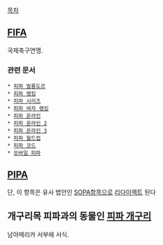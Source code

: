[[목차]]

== [[FIFA]] ==
국제축구연맹.

=== 관련 문서 ===
 * [[피파 발롱도르]]
 * [[피파 랭킹]]
 * [[피파 시리즈]]
 * [[피파 여자 랭킹]]
 * [[피파 온라인]]
 * [[피파 온라인 2]]
 * [[피파 온라인 3]]
 * [[피파 월드컵]]
 * [[피파 코드]]
 * [[모바일 피파]]

== [[PIPA]] ==
단, 이 항목은 유사 법안인 [[SOPA]]항목으로 [[리다이렉트]] 된다

== 개구리목 피파과의 동물인 [[피파 개구리]] ==
남아메리카 서부에 서식.
